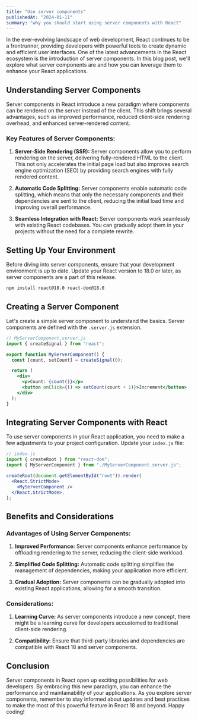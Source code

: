 ```yaml
---
title: "Use server components"
publishedAt: "2024-01-11"
summary: "why you should start using server components with React"
---
```


In the ever-evolving landscape of web development, React continues to be a frontrunner, providing developers with powerful tools to create dynamic and efficient user interfaces. One of the latest advancements in the React ecosystem is the introduction of server components. In this blog post, we'll explore what server components are and how you can leverage them to enhance your React applications.

## Understanding Server Components

Server components in React introduce a new paradigm where components can be rendered on the server instead of the client. This shift brings several advantages, such as improved performance, reduced client-side rendering overhead, and enhanced server-rendered content.

### Key Features of Server Components:

1. **Server-Side Rendering (SSR):** Server components allow you to perform rendering on the server, delivering fully-rendered HTML to the client. This not only accelerates the initial page load but also improves search engine optimization (SEO) by providing search engines with fully rendered content.

2. **Automatic Code Splitting:** Server components enable automatic code splitting, which means that only the necessary components and their dependencies are sent to the client, reducing the initial load time and improving overall performance.

3. **Seamless Integration with React:** Server components work seamlessly with existing React codebases. You can gradually adopt them in your projects without the need for a complete rewrite.

## Setting Up Your Environment

Before diving into server components, ensure that your development environment is up to date. Update your React version to 18.0 or later, as server components are a part of this release.

```bash
npm install react@18.0 react-dom@18.0
```

## Creating a Server Component

Let's create a simple server component to understand the basics. Server components are defined with the `.server.js` extension.

```jsx
// MyServerComponent.server.js
import { createSignal } from "react";

export function MyServerComponent() {
  const [count, setCount] = createSignal(0);

  return (
    <div>
      <p>Count: {count()}</p>
      <button onClick={() => setCount(count + 1)}>Increment</button>
    </div>
  );
}
```

## Integrating Server Components with React

To use server components in your React application, you need to make a few adjustments to your project configuration. Update your `index.js` file:

```jsx
// index.js
import { createRoot } from "react-dom";
import { MyServerComponent } from "./MyServerComponent.server.js";

createRoot(document.getElementById("root")).render(
  <React.StrictMode>
    <MyServerComponent />
  </React.StrictMode>,
);
```

## Benefits and Considerations

### Advantages of Using Server Components:

1. **Improved Performance:** Server components enhance performance by offloading rendering to the server, reducing the client-side workload.

2. **Simplified Code Splitting:** Automatic code splitting simplifies the management of dependencies, making your application more efficient.

3. **Gradual Adoption:** Server components can be gradually adopted into existing React applications, allowing for a smooth transition.

### Considerations:

1. **Learning Curve:** As server components introduce a new concept, there might be a learning curve for developers accustomed to traditional client-side rendering.

2. **Compatibility:** Ensure that third-party libraries and dependencies are compatible with React 18 and server components.

## Conclusion

Server components in React open up exciting possibilities for web developers. By embracing this new paradigm, you can enhance the performance and maintainability of your applications. As you explore server components, remember to stay informed about updates and best practices to make the most of this powerful feature in React 18 and beyond. Happy coding!
